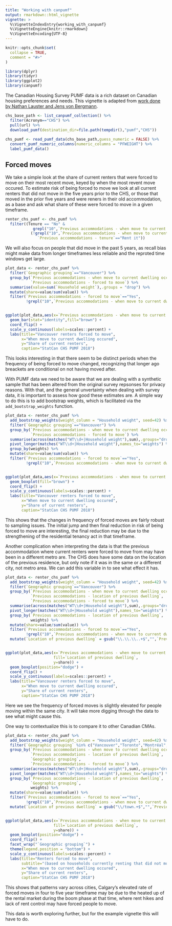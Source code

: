 ```yaml
---
title: "Working with canpumf"
output: rmarkdown::html_vignette
vignette: >
  %\VignetteIndexEntry{working_with_canpumf}
  %\VignetteEngine{knitr::rmarkdown}
  %\VignetteEncoding{UTF-8}
---
```


```r
knitr::opts_chunk$set(
  collapse = TRUE,
  comment = "#>"
)
```

```r
library(dplyr)
library(tidyr)
library(ggplot2)
library(canpumf)
```

The Canadian Housing Survey PUMF data is a rich dataset on Canadian housing preferences and needs. This vignette is adapted from [work done by Nathan Lauster and Jens von Bergmann](https://doodles.mountainmath.ca/blog/2021/03/29/forced-out-in-canada-new-data-from-chs/).

```r
chs_base_path <- list_canpumf_collection() %>% 
  filter(Acronym=="CHS") %>%
  pull(url) %>%
  download_pumf(destination_dir=file.path(tempdir(),"pumf","CHS"))
  
chs_pumf <- read_pumf_data(chs_base_path,guess_numeric = FALSE) %>%
  convert_pumf_numeric_columns(numeric_columns = "PFWEIGHT") %>%
  label_pumf_data() 
```



## Forced moves
We take a simple look at the share of current renters that were forced to move on their most recent move, keyed by when the most revent move occured. To estimate risk of being forced to move we look at all current renters that did not move in the five years prior to the CHS, or those that moved in the prior five years and were reners in their old accommodation, as a base and ask what share of these were forced to move in a given timeframe.

```r
renter_chs_pumf <- chs_pumf %>% 
  filter((Tenure == "No" & 
            grepl("10",`Previous accommodations - when move to current dwelling occurred`)) | 
           (!grepl("10",`Previous accommodations - when move to current dwelling occurred`) &
              `Previous accommodations - tenure`=="Rent it"))
```

We will also focus on people that did move in the past 5 years, as recall bias might make data from longer timeframes less reliable and the reproted time windows get large.

```r
plot_data <- renter_chs_pumf %>% 
  filter(`Geographic grouping`=="Vancouver") %>%
  group_by(`Previous accommodations - when move to current dwelling occurred`,
           `Previous accommodations - forced to move`) %>%
  summarise(value=sum(`Household weight`),.groups = "drop") %>%
  mutate(share=value/sum(value)) %>%
  filter(`Previous accommodations - forced to move`=="Yes",
         !grepl("10",`Previous accommodations - when move to current dwelling occurred`))


ggplot(plot_data,aes(x=`Previous accommodations - when move to current dwelling occurred`,y=share)) +
  geom_bar(stat="identity",fill="brown") +
  coord_flip() +
  scale_y_continuous(labels=scales::percent) +
  labs(title="Vancouver renters forced to move",
       x="When move to current dwelling occured",
       y="Share of current renters",
       caption="StatCan CHS PUMF 2018")
```

This looks interesting in that there seem to be distinct periods when the frequency of being forced to move changed, recognizing that longer ago breackets are conditional on not having moved after.

With PUMF data we need to be aware that we are dealing with a synthetic sample that has been altered from the original survey repsonses for privacy reasons. With that, and the general unvertainty when dealing with survey data, it is important to assess how good these estimates are. A simple way to do this is to add bootstrap weights, which is facilitated via the `add_bootstrap_weights` function.

```r
plot_data <- renter_chs_pumf %>%
  add_bootstrap_weights(weight_column = "Household weight", seed=42) %>%
  filter(`Geographic grouping`=="Vancouver") %>%
  group_by(`Previous accommodations - when move to current dwelling occurred`,
           `Previous accommodations - forced to move`) %>%
  summarise(across(matches("WT\\d+|Household weight"),sum),.groups="drop") %>%
  pivot_longer(matches("WT\\d+|Household weight"),names_to="weights") %>%
  group_by(weights) %>%
  mutate(share=value/sum(value)) %>%
  filter(`Previous accommodations - forced to move`=="Yes",
         !grepl("10",`Previous accommodations - when move to current dwelling occurred`))


ggplot(plot_data,aes(x=`Previous accommodations - when move to current dwelling occurred`,y=share)) +
  geom_boxplot(fill="brown") +
  coord_flip() +
  scale_y_continuous(labels=scales::percent) +
  labs(title="Vancouver renters forced to move",
       x="When move to current dwelling occured",
       y="Share of current renters",
       caption="StatCan CHS PUMF 2018")
```

This shows that the changes in frequency of forced moves are fairly robust to sampling issues. The initial jump and then final reduction in risk of being forced to move are interesting, the final reduction may be due to the strengthening of the residential tenancy act in that timeframe.

Another complication when interpreting the data is that the previous accommodation where current renters were forced to move from may have been in a different metro are. The CHS does have some data on the location of the previous residence, but only note if it was in the same or a different city, not metro area. We can add this variable in to see what effect it has.

```r
plot_data <- renter_chs_pumf %>%
  add_bootstrap_weights(weight_column = "Household weight", seed=42) %>%
  filter(`Geographic grouping`=="Vancouver") %>%
  group_by(`Previous accommodations - when move to current dwelling occurred`,
           `Previous accommodations - location of previous dwelling`,
           `Previous accommodations - forced to move`) %>%
  summarise(across(matches("WT\\d+|Household weight"),sum),.groups="drop") %>%
  pivot_longer(matches("WT\\d+|Household weight"),names_to="weights") %>%
  group_by(`Previous accommodations - location of previous dwelling`,
           weights) %>%
  mutate(share=value/sum(value)) %>%
  filter(`Previous accommodations - forced to move`=="Yes",
         !grepl("10",`Previous accommodations - when move to current dwelling occurred`)) %>%
  mutate(`Location of previous dwelling` = gsub("\\.\\.\\..+$","",`Previous accommodations - location of previous dwelling`))


ggplot(plot_data,aes(x=`Previous accommodations - when move to current dwelling occurred`,
                     fill=`Location of previous dwelling`,
                     y=share)) +
  geom_boxplot(position="dodge") +
  coord_flip() +
  scale_y_continuous(labels=scales::percent) +
  labs(title="Vancouver renters forced to move",
       x="When move to current dwelling occured",
       y="Share of current renters",
       caption="StatCan CHS PUMF 2018")
```

Here we see the frequency of forced moves is slightly elevated for people moving within the same city. It will take more digging through the data to see what might cause this.

One way to contextualize this is to compare it to other Canadian CMAs.

```r
plot_data <- renter_chs_pumf %>%
  add_bootstrap_weights(weight_column = "Household weight", seed=42) %>%
  filter(`Geographic grouping` %in% c("Vancouver","Toronto","Montréal","Calgary","Ottawa-Gatineau","Winnipeg")) %>%
  group_by(`Previous accommodations - when move to current dwelling occurred`,
           `Previous accommodations - location of previous dwelling`,
           `Geographic grouping`,
           `Previous accommodations - forced to move`) %>%
  summarise(across(matches("WT\\d+|Household weight"),sum),.groups="drop") %>%
  pivot_longer(matches("WT\\d+|Household weight"),names_to="weights") %>%
  group_by(`Previous accommodations - location of previous dwelling`,
           `Geographic grouping`,
           weights) %>%
  mutate(share=value/sum(value)) %>%
  filter(`Previous accommodations - forced to move`=="Yes",
         !grepl("10",`Previous accommodations - when move to current dwelling occurred`)) %>%
  mutate(`Location of previous dwelling` = gsub("\\/town.+$","",`Previous accommodations - location of previous dwelling`))


ggplot(plot_data,aes(x=`Previous accommodations - when move to current dwelling occurred`,
                     fill=`Location of previous dwelling`,
                     y=share)) +
  geom_boxplot(position="dodge") +
  coord_flip() +
  facet_wrap("`Geographic grouping`") +
  theme(legend.position = "bottom") +
  scale_y_continuous(labels=scales::percent) +
  labs(title="Renters forced to move",
       subtitle="(based on households currently renting that did not move in past 5 years or\nhouseholds that moved in past 5 years that rented their previous dweling)",
       x="When move to current dwelling occured",
       y="Share of current renters",
       caption="StatCan CHS PUMF 2018")
```

This shows that patterns vary across cities, Calgary's elevated rate of forced moves in four to five year timeframe may be due to the heated up of the rental market during the boom phase at that time, where rent hikes and lack of rent control may have forced people to move.

This data is worth exploring further, but for the example vignette this will have to do.



